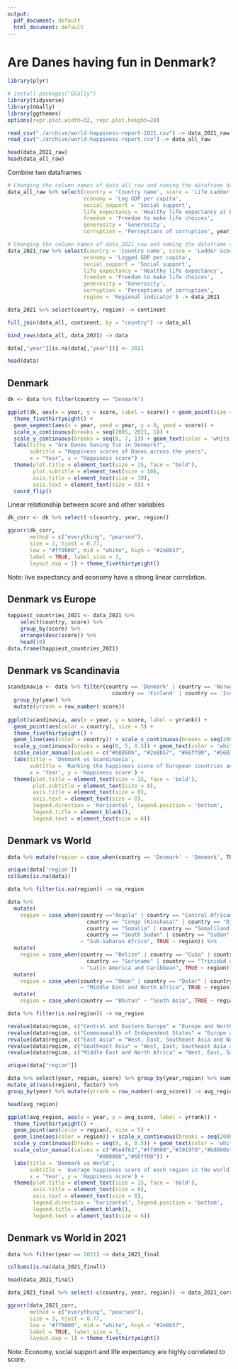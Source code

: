 ```yaml
---
output:
  pdf_document: default
  html_document: default
---
```


# Are Danes having fun in Denmark?

```r
library(plyr)

# install.packages("GGally")
library(tidyverse)
library(GGally)
library(ggthemes)
options(repr.plot.width=32, repr.plot.height=20)
```
```r
read_csv("./archive/world-happiness-report-2021.csv") -> data_2021_raw
read_csv("./archive/world-happiness-report.csv") -> data_all_raw

head(data_2021_raw)
head(data_all_raw)
```

Combine two dataframes
```r
# Changing the column names of data_all_raw and naming the dataframe data_all
data_all_raw %>% select(country = 'Country name', score = 'Life Ladder', 
                        economy = 'Log GDP per capita',
                        social_support = 'Social support',
                        life_expectancy = 'Healthy life expectancy at birth',
                        freedom = 'Freedom to make life choices',
                        generosity = 'Generosity',
                        corruption = 'Perceptions of corruption', year) -> data_all

# Changing the column names of data_2021_raw and naming the dataframe data_all
data_2021_raw %>% select(country = 'Country name', score = 'Ladder score', 
                        economy = 'Logged GDP per capita',
                        social_support = 'Social support',
                        life_expectancy = 'Healthy life expectancy',
                        freedom = 'Freedom to make life choices',
                        generosity = 'Generosity',
                        corruption = 'Perceptions of corruption',
                        region = 'Regional indicator') -> data_2021

data_2021 %>% select(country, region) -> continent

full_join(data_all, continent, by = "country") -> data_all

bind_rows(data_all, data_2021) -> data

data[,"year"][is.na(data[,"year"])] <- 2021

head(data)
```

## Denmark

```r
dk <- data %>% filter(country == "Denmark")

ggplot(dk, aes(x = year, y = score, label = score)) + geom_point(size = 8, color = "black") +
  theme_fivethirtyeight() +
  geom_segment(aes(x = year, xend = year, y = 0, yend = score)) + 
  scale_x_continuous(breaks = seq(2005, 2021, 1)) +
  scale_y_continuous(breaks = seq(0, 7, 1)) + geom_text(color = 'white', size = 2) +
  labs(title = "Are Danes having fun in Denmark?",
       subtitle = "Happiness scores of Danes across the years",
       x = "Year", y = "Happiness score") +
  theme(plot.title = element_text(size = 15, face = "bold"),
        plot.subtitle = element_text(size = 10),
        axis.title = element_text(size = 10),
        axis.text = element_text(size = 8)) +
  coord_flip()
```

Linear relationship between score and other variables
```r
dk_corr <- dk %>% select(-c(country, year, region))

ggcorr(dk_corr,
       method = c("everything", "pearson"),
       size = 3, hjust = 0.77,
       low = "#ff0000", mid = "white", high = "#2e8b57",
       label = TRUE, label_size = 3,
       layout.exp = 1) + theme_fivethirtyeight()
```

Note: live expectancy and economy have a strong linear correlation.

## Denmark vs Europe

```r
happiest_countries_2021 <- data_2021 %>%
    select(country, score) %>%
    group_by(score) %>%
    arrange(desc(score)) %>%
    head(10)
data.frame(happiest_countries_2021)
```

## Denmark vs Scandinavia 

```r
scandinavia <- data %>% filter(country == 'Denmark' | country == 'Norway' | country == 'Sweden' | 
                                 country == 'Finland' | country == 'Iceland') %>%
  group_by(year) %>% 
  mutate(yrrank = row_number(-score))
  
ggplot(scandinavia, aes(x = year, y = score, label = yrrank)) + 
  geom_point(aes(color = country), size = 5) +
  theme_fivethirtyeight() +
  geom_line(aes(color = country)) + scale_x_continuous(breaks = seq(2006, 2021, 1)) +
  scale_y_continuous(breaks = seq(0, 5, 0.5)) + geom_text(color = 'white', size = 3) +
  scale_color_manual(values = c("#b8860b", "#2e8b57", "#66ff00", "#560319", "#efcc00")) +
  labs(title = 'Denmark vs Scandinavia', 
       subtitle = 'Ranking the happiness score of European countries across the years',
       x = 'Year', y = 'Happiness score') + 
  theme(plot.title = element_text(size = 15, face = 'bold'),
        plot.subtitle = element_text(size = 8),
        axis.title = element_text(size = 8),
        axis.text = element_text(size = 8),
        legend.direction = 'horizontal', legend.position = 'bottom',
        legend.title = element_blank(),
        legend.text = element_text(size = 6))
```

## Denmark vs World

```r
data %>% mutate(region = case_when(country == 'Denmark' ~ 'Denmark', TRUE ~ region)) -> data

unique(data['region'])
colSums(is.na(data))

data %>% filter(is.na(region)) -> na_region

data %>%
  mutate(
    region = case_when(country =="Angola" | country == "Central African Republic" |
                         country == "Congo (Kinshasa)" | country == "Djibouti"| 
                         country == "Somalia" | country == "Somaliland region"|
                         country == "South Sudan" | country == "Sudan"
                       ~ "Sub-Saharan Africa", TRUE ~ region)) %>% 
  mutate(
    region = case_when(country == "Belize" | country == "Cuba" | country == "Guyana" |
                         country == "Suriname" | country == "Trinidad and Tobago"
                       ~ "Latin America and Caribbean", TRUE ~ region)) %>% 
  mutate(
    region = case_when(country == "Oman" | country == "Qatar" | country == "Syria" 
                       ~ "Middle East and North Africa", TRUE ~ region)) %>% 
  mutate(
    region = case_when(country == "Bhutan" ~ "South Asia", TRUE ~ region)) -> data

data %>% filter(is.na(region)) -> na_region

revalue(data$region, c("Central and Eastern Europe" = "Europe and North Asia")) -> data$region
revalue(data$region, c("Commonwealth of Independent States" = "Europe and North Asia")) -> data$region
revalue(data$region, c("East Asia" = "West, East, Southeast Asia and North Africa")) -> data$region
revalue(data$region, c("Southeast Asia" = "West, East, Southeast Asia and North Africa")) -> data$region
revalue(data$region, c("Middle East and North Africa" = "West, East, Southeast Asia and North Africa")) -> data$region

unique(data["region"])

```
```r
data %>% select(year, region, score) %>% group_by(year,region) %>% summarise(avg_score = mean(score)) %>%
mutate_at(vars(region), factor) %>% 
group_by(year) %>% mutate(yrrank = row_number(-avg_score)) -> avg_region

head(avg_region)

```
```r
ggplot(avg_region, aes(x = year, y = avg_score, label = yrrank)) + 
  theme_fivethirtyeight() +
  geom_point(aes(color = region), size = 5) +
  geom_line(aes(color = region)) + scale_x_continuous(breaks = seq(2006, 2021, 1)) +
  scale_y_continuous(breaks = seq(0, 8, 0.5)) + geom_text(color = 'white', size = 3) +
  scale_color_manual(values = c("#be4f62","#ff0000","#191970","#b8860b", "#2e8b57", "#8a2be2",
                            "#000000","#66ff00")) +
  labs(title = 'Denmark vs World',
       subtitle = 'Average happiness score of each region in the world across the years',
       x = 'Year', y = 'Happiness score') + 
  theme(plot.title = element_text(size = 15, face = 'bold'),
        axis.title = element_text(size = 8),
        axis.text = element_text(size = 8),
        legend.direction = 'horizontal', legend.position = 'bottom',
        legend.title = element_blank(),
        legend.text = element_text(size = 6))
```

## Denmark vs World in 2021

```r
data %>% filter(year == 2021) -> data_2021_final

colSums(is.na(data_2021_final))

head(data_2021_final)
```
```r
data_2021_final %>% select(-c(country, year, region)) -> data_2021_corr

ggcorr(data_2021_corr,
       method = c("everything", "pearson"),
       size = 3, hjust = 0.77,
       low = "#ff0000", mid = "white", high = "#2e8b57",
       label = TRUE, label_size = 3,
       layout.exp = 1) + theme_fivethirtyeight()
```

Note: Economy, social support and life expectancy are highly correlated to score.
